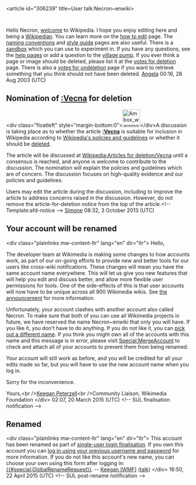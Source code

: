<article id="306239" title=User talk:Necron~enwiki>
	<talkpage id="306239" title="User talk:Necron~enwiki">
Hello Necron, [[Wikipedia:Welcome, newcomers|welcome]] to Wikipedia. I hope you enjoy editing here and being a [[Wikipedia:Wikipedians|Wikipedian]]. You can learn more on the [[Wikipedia:How to edit a page|how to edit]] page. The [[Wikipedia:naming conventions|naming conventions]] and [[Wikipedia:Manual of Style|style guide]] pages are also useful. There is a [[Wikipedia:sandbox|sandbox]] which you can use to experiment in. If you have any questions, see the [[Wikipedia:Help|help pages]] or add a question to the [[Wikipedia:village pump|village pump]]. If you ever think a page or image should be deleted, please list it at the [[Wikipedia:votes for deletion|votes for deletion]] page. There is also a [[Wikipedia:votes for undeletion|votes for undeletion]] page if you want to retrieve something that you think should not have been deleted. [[User:Angela|Angela]] 00:16, 28 Aug 2003 (UTC)
== Nomination of [[:Vecna]] for deletion ==
&lt;div class=&quot;floatleft&quot; style=&quot;margin-bottom:0&quot;&gt;[[File:Ambox warning orange.svg|48px|alt=|link=]]&lt;/div&gt;A discussion is taking place as to whether the article '''[[:Vecna]]''' is suitable for inclusion in Wikipedia according to [[Wikipedia:List of policies and guidelines|Wikipedia's policies and guidelines]] or whether it should be [[Wikipedia:Deletion policy|deleted]].

The article will be discussed at [[Wikipedia:Articles for deletion/Vecna ]] until a consensus is reached, and anyone is welcome to contribute to the discussion. The nomination will explain the policies and guidelines which are of concern. The discussion focuses on high-quality evidence and our policies and guidelines.

Users may edit the article during the discussion, including to improve the article to address concerns raised in the discussion. However, do not remove the article-for-deletion notice from the top of the article.&lt;!-- Template:afd-notice --&gt; [[User talk:Claritas|Simone]]  08:32, 3 October 2013 (UTC)

== Your account will be renamed ==

&lt;div class=&quot;plainlinks mw-content-ltr&quot; lang=&quot;en&quot; dir=&quot;ltr&quot;&gt;
Hello,

The developer team at Wikimedia is making some changes to how accounts work, as part of our on-going efforts to provide new and better tools for our users like cross-wiki notifications. These changes will mean you have the same account name everywhere. This will let us give you new features that will help you edit and discuss better, and allow more flexible user permissions for tools. One of the side-effects of this is that user accounts will now have to be unique across all 900 Wikimedia wikis. See [[m:Special:MyLanguage/Single User Login finalisation announcement|the announcement]] for more information.

Unfortunately, your account clashes with another account also called Necron. To make sure that both of you can use all Wikimedia projects in future, we have reserved the name Necron~enwiki that only you will have. If you like it, you don't have to do anything. If you do not like it, you can [[Special:GlobalRenameRequest|pick out a different name]]. If you think you might own all of the accounts with this name and this message is in error, please visit [[Special:MergeAccount]] to check and attach all of your accounts to prevent them from being renamed.

Your account will still work as before, and you will be credited for all your edits made so far, but you will have to use the new account name when you log in.

Sorry for the inconvenience.

Yours,&lt;br /&gt;[[m:User:Keegan (WMF)|Keegan Peterzell]]&lt;br /&gt;Community Liaison, Wikimedia Foundation
&lt;/div&gt; 02:07, 20 March 2015 (UTC)
&lt;!-- SUL finalisation notification --&gt;

== Renamed ==

&lt;div class=&quot;plainlinks mw-content-ltr&quot; lang=&quot;en&quot; dir=&quot;ltr”&gt;
This account has been renamed as part of [[m:Special:MyLanguage/Single User Login finalisation announcement|single-user login finalisation]]. If you own this account you can [[{{#special:userlogin}}|log in using your previous username and password]] for more information. If you do not like this account's new name, you can choose your own using this form after logging in: [[{{#special:GlobalRenameRequest}}]]. -- [[m:User:Keegan (WMF)|Keegan (WMF)]] ([[m:User talk:Keegan (WMF)|talk]])
&lt;/div&gt; 16:50, 22 April 2015 (UTC)
&lt;!-- SUL post-rename notification --&gt;
	</talkpage>
</article>